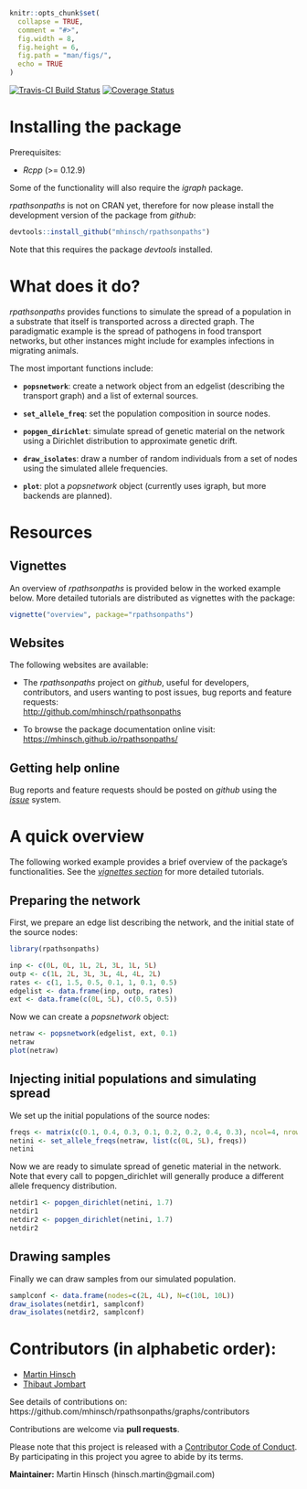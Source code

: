 
```r
knitr::opts_chunk$set(
  collapse = TRUE,
  comment = "#>",
  fig.width = 8,
  fig.height = 6,
  fig.path = "man/figs/",
  echo = TRUE
)

```

[![Travis-CI Build Status](https://travis-ci.org/mhinsch/rpathsonpaths.svg?branch=master)](https://travis-ci.org/mhinsch/rpathsonpaths)
[![Coverage Status](https://codecov.io/github/mhinsch/rpathsonpaths/coverage.svg?branch=master)](https://codecov.io/github/mhinsch/rpathsonpaths?branch=master)


# Installing the package

Prerequisites:

- *Rcpp* (>= 0.12.9)

Some of the functionality will also require the *igraph* package. 

*rpathsonpaths* is not on CRAN yet, therefore for now please install the development version of the package from *github*:
```r
devtools::install_github("mhinsch/rpathsonpaths")
```

Note that this requires the package *devtools* installed.


# What does it do?

*rpathsonpaths* provides functions to simulate the spread of a population in a substrate that itself is transported across
a directed graph. The paradigmatic example is the spread of pathogens in food transport networks, but other instances might
include for examples infections in migrating animals.


The most important functions include:

- **`popsnetwork`**: create a network object from an edgelist (describing the transport graph) and a list of external sources.

- **`set_allele_freq`**: set the population composition in source nodes.

- **`popgen_dirichlet`**: simulate spread of genetic material on the network using a Dirichlet distribution to approximate genetic drift.

- **`draw_isolates`**: draw a number of random individuals from a set of nodes using the simulated allele frequencies.

- **`plot`**: plot a *popsnetwork* object (currently uses igraph, but more backends are planned).


# Resources

## Vignettes

An overview of *rpathsonpaths* is provided below in the worked example below.
More detailed tutorials are distributed as vignettes with the package:
```r
vignette("overview", package="rpathsonpaths")
```


## Websites

The following websites are available:

- The *rpathsonpaths* project on *github*, useful for developers, contributors, and users wanting to post issues, bug reports and feature requests: <br>
[http://github.com/mhinsch/rpathsonpaths](http://github.com/mhinsch/rpathsonpaths)

- To browse the package documentation online visit: <br>
  [https://mhinsch.github.io/rpathsonpaths/](https://mhinsch.github.io/rpathsonpaths/)


## Getting help online

Bug reports and feature requests should be posted on *github* using the [*issue*](http://github.com/mhinsch/rpathsonpaths/issues) system. 


# A quick overview

The following worked example provides a brief overview of the package's
functionalities. See the [*vignettes section*](#vignettes) for more detailed tutorials.


## Preparing the network


First, we prepare an edge list describing the network, and the initial state of the source nodes:

```r
library(rpathsonpaths)

inp <- c(0L, 0L, 1L, 2L, 3L, 1L, 5L)
outp <- c(1L, 2L, 3L, 3L, 4L, 4L, 2L)
rates <- c(1, 1.5, 0.5, 0.1, 1, 0.1, 0.5)
edgelist <- data.frame(inp, outp, rates)
ext <- data.frame(c(0L, 5L), c(0.5, 0.5))

```

Now we can create a *popsnetwork* object:

```r

netraw <- popsnetwork(edgelist, ext, 0.1)
netraw
plot(netraw)

```


## Injecting initial populations and simulating spread

We set up the initial populations of the source nodes:

```r
freqs <- matrix(c(0.1, 0.4, 0.3, 0.1, 0.2, 0.2, 0.4, 0.3), ncol=4, nrow=2)
netini <- set_allele_freqs(netraw, list(c(0L, 5L), freqs))
netini

```

Now we are ready to simulate spread of genetic material in the network. Note that every call to popgen_dirichlet
will generally produce a different allele frequency distribution.

```r
netdir1 <- popgen_dirichlet(netini, 1.7)
netdir1
netdir2 <- popgen_dirichlet(netini, 1.7)
netdir2
```


## Drawing samples

Finally we can draw samples from our simulated population.

```r
samplconf <- data.frame(nodes=c(2L, 4L), N=c(10L, 10L))
draw_isolates(netdir1, samplconf)
draw_isolates(netdir2, samplconf)

```




# Contributors (in alphabetic order):
- [Martin Hinsch](https://github.com/mhinsch)
- [Thibaut Jombart](https://github.com/thibautjombart)

See details of contributions on:
<br>
https://github.com/mhinsch/rpathsonpaths/graphs/contributors


Contributions are welcome via **pull requests**.

Please note that this project is released with a [Contributor Code of Conduct](CONDUCT.md). By participating in this project you agree to abide by its terms.

**Maintainer:** Martin Hinsch (hinsch.martin@gmail.com)
